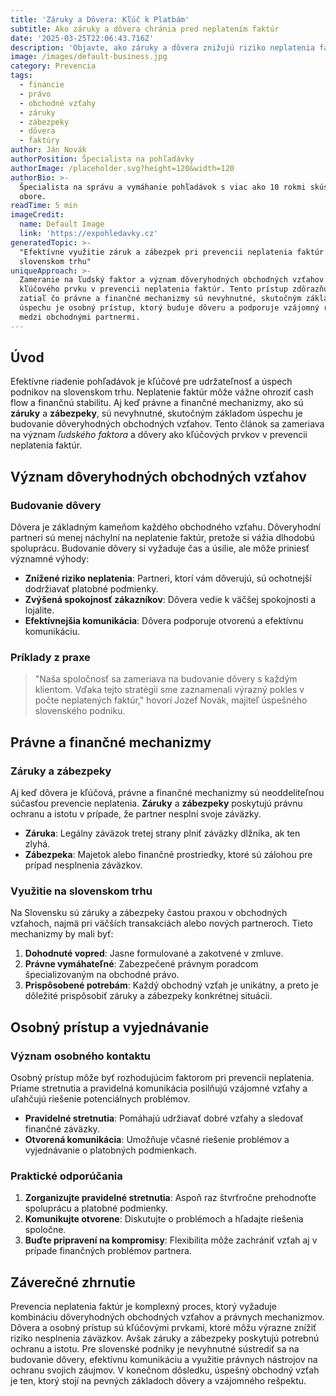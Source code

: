 ```yaml
---
title: 'Záruky a Dôvera: Kľúč k Platbám'
subtitle: Ako záruky a dôvera chránia pred neplatením faktúr
date: '2025-03-25T22:06:43.716Z'
description: 'Objavte, ako záruky a dôvera znižujú riziko neplatenia faktúr na Slovensku.'
image: /images/default-business.jpg
category: Prevencia
tags:
  - financie
  - právo
  - obchodné vzťahy
  - záruky
  - zábezpeky
  - dôvera
  - faktúry
author: Ján Novák
authorPosition: Špecialista na pohľadávky
authorImage: /placeholder.svg?height=120&width=120
authorBio: >-
  Špecialista na správu a vymáhanie pohľadávok s viac ako 10 rokmi skúseností v
  obore.
readTime: 5 min
imageCredit:
  name: Default Image
  link: 'https://expohledavky.cz'
generatedTopic: >-
  "Efektívne využitie záruk a zábezpek pri prevencii neplatenia faktúr na
  slovenskom trhu"
uniqueApproach: >-
  Zameranie na ľudský faktor a význam dôveryhodných obchodných vzťahov ako
  kľúčového prvku v prevencii neplatenia faktúr. Tento prístup zdôrazňuje, že
  zatiaľ čo právne a finančné mechanizmy sú nevyhnutné, skutočným základom
  úspechu je osobný prístup, ktorý buduje dôveru a podporuje vzájomný rešpekt
  medzi obchodnými partnermi.
---
```


## Úvod

Efektívne riadenie pohľadávok je kľúčové pre udržateľnosť a úspech podnikov na slovenskom trhu. Neplatenie faktúr môže vážne ohroziť cash flow a finančnú stabilitu. Aj keď právne a finančné mechanizmy, ako sú **záruky** a **zábezpeky**, sú nevyhnutné, skutočným základom úspechu je budovanie dôveryhodných obchodných vzťahov. Tento článok sa zameriava na význam *ľudského faktora* a dôvery ako kľúčových prvkov v prevencii neplatenia faktúr.

## Význam dôveryhodných obchodných vzťahov

### Budovanie dôvery

Dôvera je základným kameňom každého obchodného vzťahu. Dôveryhodní partneri sú menej náchylní na neplatenie faktúr, pretože si vážia dlhodobú spoluprácu. Budovanie dôvery si vyžaduje čas a úsilie, ale môže priniesť významné výhody:

- **Znížené riziko neplatenia**: Partneri, ktorí vám dôverujú, sú ochotnejší dodržiavať platobné podmienky.
- **Zvýšená spokojnosť zákazníkov**: Dôvera vedie k väčšej spokojnosti a lojalite.
- **Efektívnejšia komunikácia**: Dôvera podporuje otvorenú a efektívnu komunikáciu.

### Príklady z praxe

> "Naša spoločnosť sa zameriava na budovanie dôvery s každým klientom. Vďaka tejto stratégii sme zaznamenali výrazný pokles v počte neplatených faktúr," hovorí Jozef Novák, majiteľ úspešného slovenského podniku.

## Právne a finančné mechanizmy

### Záruky a zábezpeky

Aj keď dôvera je kľúčová, právne a finančné mechanizmy sú neoddeliteľnou súčasťou prevencie neplatenia. **Záruky** a **zábezpeky** poskytujú právnu ochranu a istotu v prípade, že partner nesplní svoje záväzky.

- **Záruka**: Legálny záväzok tretej strany plniť záväzky dlžníka, ak ten zlyhá.
- **Zábezpeka**: Majetok alebo finančné prostriedky, ktoré sú zálohou pre prípad nesplnenia záväzkov.

### Využitie na slovenskom trhu

Na Slovensku sú záruky a zábezpeky častou praxou v obchodných vzťahoch, najmä pri väčších transakciách alebo nových partneroch. Tieto mechanizmy by mali byť:

1. **Dohodnuté vopred**: Jasne formulované a zakotvené v zmluve.
2. **Právne vymáhateľné**: Zabezpečené právnym poradcom špecializovaným na obchodné právo.
3. **Prispôsobené potrebám**: Každý obchodný vzťah je unikátny, a preto je dôležité prispôsobiť záruky a zábezpeky konkrétnej situácii.

## Osobný prístup a vyjednávanie

### Význam osobného kontaktu

Osobný prístup môže byť rozhodujúcim faktorom pri prevencii neplatenia. Priame stretnutia a pravidelná komunikácia posilňujú vzájomné vzťahy a uľahčujú riešenie potenciálnych problémov.

- **Pravidelné stretnutia**: Pomáhajú udržiavať dobré vzťahy a sledovať finančné záväzky.
- **Otvorená komunikácia**: Umožňuje včasné riešenie problémov a vyjednávanie o platobných podmienkach.

### Praktické odporúčania

1. **Zorganizujte pravidelné stretnutia**: Aspoň raz štvrťročne prehodnoťte spoluprácu a platobné podmienky.
2. **Komunikujte otvorene**: Diskutujte o problémoch a hľadajte riešenia spoločne.
3. **Buďte pripravení na kompromisy**: Flexibilita môže zachrániť vzťah aj v prípade finančných problémov partnera.

## Záverečné zhrnutie

Prevencia neplatenia faktúr je komplexný proces, ktorý vyžaduje kombináciu dôveryhodných obchodných vzťahov a právnych mechanizmov. Dôvera a osobný prístup sú kľúčovými prvkami, ktoré môžu výrazne znížiť riziko nesplnenia záväzkov. Avšak záruky a zábezpeky poskytujú potrebnú ochranu a istotu. Pre slovenské podniky je nevyhnutné sústrediť sa na budovanie dôvery, efektívnu komunikáciu a využitie právnych nástrojov na ochranu svojich záujmov. V konečnom dôsledku, úspešný obchodný vzťah je ten, ktorý stojí na pevných základoch dôvery a vzájomného rešpektu.

